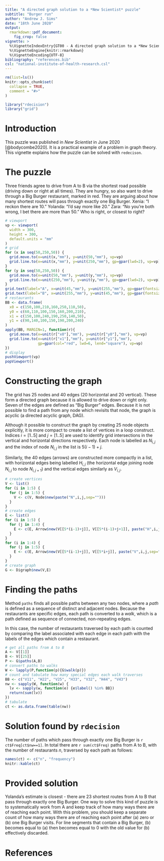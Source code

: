 ```yaml
---
title: "A directed graph solution to a *New Scientist* puzzle"
subtitle: "Burger run"
author: "Andrew J. Sims"
date: "18th June 2020"
output: 
  rmarkdown::pdf_document:
    fig_crop: false
vignette: >
  %\VignetteIndexEntry{GT00 - A directed graph solution to a *New Scientist* puzzle}
  %\VignetteEngine{knitr::rmarkdown}
  %\VignetteEncoding{UTF-8}
bibliography: "references.bib"
csl: "national-institute-of-health-research.csl"
---
```

```r
rm(list=ls())
knitr::opts_chunk$set(
  collapse = TRUE,
  comment = "#>"
)
```

```r
library("rdecision")
library("grid")
```

# Introduction
This puzzle was published in *New Scientist* in June 2020 [@bodycombe2020].
It is a practical example of a problem in graph theory. This vignette explains 
how the puzzle can be solved with `redecison`.

# The puzzle
Three friends agree to drive from A to B via the shortest road possible
(driving down or right at all times). They are hungry, so also want to drive
through a Big Burger restaurant, marked in red. They are arguing about how many
shortest routes will pass through exactly one Big Burger. Xenia: "I reckon there
are 10." Yolanda: "I'd say more like 20." Zara: "No you're both wrong, I bet 
there are more than 50." Who is right, or closest to right?

```r
# viewport
vp <- viewport(
  width = 300,
  height = 300,
  default.units = "mm"
)
# grid
for (x in seq(50,250,50)) {
  grid.move.to(x=unit(x,"mm"), y=unit(50,"mm"), vp=vp)
  grid.line.to(x=unit(x,"mm"), y=unit(250,"mm"), gp=gpar(lwd=2), vp=vp)
}
for (y in seq(50,250,50)) {
  grid.move.to(x=unit(50,"mm"), y=unit(y,"mm"), vp=vp)
  grid.line.to(x=unit(250,"mm"), y=unit(y,"mm"), gp=gpar(lwd=2), vp=vp)
}
grid.text(label="A", x=unit(45,"mm"), y=unit(255,"mm"), gp=gpar(fontsize=40))
grid.text(label="B", x=unit(255,"mm"), y=unit(45,"mm"), gp=gpar(fontsize=40))
# restaurants
BB <- data.frame(
  x0 = c(150,100,210,160,250,110,50),
  y0 = c(60,110,100,150,160,200,210),
  x1 = c(150,100,240,190,250,140,50),
  y1 = c(90,140,100,150,190,200,240)
)
apply(BB, MARGIN=1, function(r){
  grid.move.to(x=unit(r["x0"],"mm"), y=unit(r["y0"],"mm"), vp=vp)
  grid.line.to(x=unit(r["x1"],"mm"), y=unit(r["y1"],"mm"), 
               gp=gpar(col="red", lwd=6, lend="square"), vp=vp)
})
# display
pushViewport(vp)
popViewport()
```

# Constructing the graph
The grid has 25 nodes and 40 edges (20 horizontal and 20 vertical). These form
a directed graph because it is allowed to drive down or right only. Seven of 
the edges are defined as "Big Burger" edges. Because it is not possible 
to find a path from any node which revisits that node, the graph is
acyclic (a directed acyclic graph, DAG).

Although it possible to construct the graph by creating 25 node 
objects explicitly, it is more compact to create a list of vertices
in a loop construct. Indices $i = [1 .. 5]$ and $j = [1 .. 5]$ are
used to identify grid intersections in the vertical and horizontal directions
respectively. Each node is labelled as $N_{i,j}$ and the index of node
$N_{i,j}$ in the list is $5(i-1)+j$.

Similarly, the 40 edges (arrows) are constructed more compactly in a list, with
horizontal edges being labelled $H_{i,j}$ (the horizontal edge joining node
$N_{i,j}$ to node $N_{i,j+1}$) and the vertical edges similarly as $V_{i,j}$.

```r
# create vertices
V <- list()
for (i in 1:5) {
  for (j in 1:5) {
    V <- c(V, Node$new(paste("N",i,j,sep="")))
  }
}
# create edges
E <- list()
for (i in 1:5) {
  for (j in 1:4) {
    E <- c(E, Arrow$new(V[[5*(i-1)+j]], V[[5*(i-1)+j+1]], paste("H",i,j,sep="")))
  }
} 
for (i in 1:4) {
  for (j in 1:5) {
    E <- c(E, Arrow$new(V[[5*(i-1)+j]], V[[5*i+j]], paste("V",i,j,sep="")))
  }
} 
# create graph
G <- Digraph$new(V,E)
```

# Finding the paths
Method `paths` finds all possible paths between any two nodes, where a *path*
is defined as a sequence of distinct and adjacent nodes. Because the
restaurants are specific edges, each path is converted to a *walk*, which
is a path defined as sequence of connected, non-repeating edges. 

In this case, the number of restaurants traversed by each path is counted
by comparing the label associated with each edge in each path with the labels
of the edges which contain a restaurant.

```r
# get all paths from A to B
A <- V[[1]]
B <- V[[25]]
P <- G$paths(A,B)
# convert paths to walks
W <- lapply(P,function(p){G$walk(p)})
# count and tabulate how many special edges each walk traverses
BB <- c("V11", "H22", "V25", "H33", "V32", "H44", "V43")
nw <- sapply(W, function(w) {
  lv <- sapply(w, function(e) {e$label() %in% BB}) 
  return(sum(lv))
})
# tabulate 
ct <- as.data.frame(table(nw))
```

# Solution found by `rdecision`
The number of paths which pass through exactly one Big Burger 
is `r ct$Freq[ct$nw==1]`. In total there are `r sum(ct$Freq)` paths from A to B,
with the number of restaurants $n$, traversed by each path as follows:

```r
names(ct) <- c("n", "frequency")
knitr::kable(ct)
```

# Provided solution
Yolanda's estimate is closest - there are 23 shortest routes from A to B
that pass through exactly one Big Burger. One way to solve this kind of 
puzzle is to systematically work from A and keep track of how many
ways there are of reaching each point. With this problem, you should
keep a separate count of how many ways there are of reaching each point
after (a) zero or (b) one Big Burger visits. For line segments that contain
a Big Burger, (b) becomes equal to (a) then becomes equal to 0 with the
old value for (b) effectively discarded.

# References




